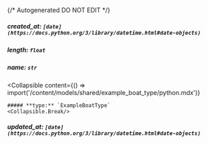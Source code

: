 {/* Autogenerated DO NOT EDIT  */}

##### **created_at:** `[date](https://docs.python.org/3/library/datetime.html#date-objects)`

##### **length:** `float`

##### **name:** `str`

<Collapsible
    content={() => import('/content/models/shared/example_boat_type/python.mdx')}
>
    ##### **type:** `ExampleBoatType`
    <Collapsible.Break/>
</Collapsible>

##### **updated_at:** `[date](https://docs.python.org/3/library/datetime.html#date-objects)`

